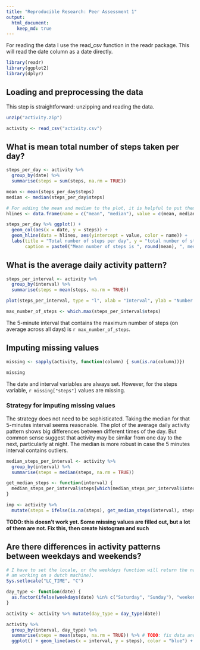 ```yaml
---
title: "Reproducible Research: Peer Assessment 1"
output: 
  html_document:
    keep_md: true
---
```


For reading the data I use the read_csv function in the readr package. This will read the date column as a date directly.
```r
library(readr)
library(ggplot2)
library(dplyr)
```

## Loading and preprocessing the data

This step is straightforward: unzipping and reading the data.
```r
unzip("activity.zip")

activity <- read_csv("activity.csv")
```

## What is mean total number of steps taken per day?
```r
steps_per_day <- activity %>%
  group_by(date) %>%
  summarise(steps = sum(steps, na.rm = TRUE)) 

mean <- mean(steps_per_day$steps)
median <- median(steps_per_day$steps)

# For adding the mean and median to the plot, it is helpful to put them in a dataframe.
hlines <- data.frame(name = c("mean", "median"), value = c(mean, median))

steps_per_day %>% ggplot() + 
  geom_col(aes(x = date, y = steps)) +
  geom_hline(data = hlines, aes(yintercept = value, color = name)) +
  labs(title = "Total number of steps per day", y = "total number of steps", x = "",
       caption = paste0("Mean number of steps is ", round(mean), ", median is ", median))
```

## What is the average daily activity pattern?
```r
steps_per_interval <- activity %>%
  group_by(interval) %>%
  summarise(steps = mean(steps, na.rm = TRUE))

plot(steps_per_interval, type = "l", xlab = "Interval", ylab = "Number of steps")
```

```r
max_number_of_steps <- which.max(steps_per_interval$steps)
```

The 5-minute interval that contains the maximum number of steps (on average across all days) is `r max_number_of_steps`.  

## Imputing missing values
```r
missing <- sapply(activity, function(column) { sum(is.na(column))})

missing
```
The date and interval variables are always set. However, for the steps variable, `r missing["steps"]` values are missing.

### Strategy for imputing missing values
The strategy does not need to be sophisticated. Taking the median for that 5-minutes interval seems reasonable. The plot of the average daily activity pattern shows big differences between different times of the day. But common sense suggest that activity may be similar from one day to the next, particularly at night. The median is more robust in case the 5 minutes interval contains outliers.

```r
median_steps_per_interval <- activity %>%
  group_by(interval) %>%
  summarise(steps = median(steps, na.rm = TRUE))

get_median_steps <- function(interval) {
  median_steps_per_interval$steps[which(median_steps_per_interval$interval == interval)]
} 

imp <- activity %>%
  mutate(steps = ifelse(is.na(steps), get_median_steps(interval), steps))
```

**TODO: this doesn't work yet. Some missing values are filled out, but a lot of them are not. Fix this, then create histogram and such**

## Are there differences in activity patterns between weekdays and weekends?
```r
# I have to set the locale, or the weekdays function will return the names of the days in dutch (since I
# am working on a dutch machine).
Sys.setlocale("LC_TIME", "C")

day_type <- function(date) {
  as.factor(ifelse(weekdays(date) %in% c("Saturday", "Sunday"), "weekend", "weekday"))
} 

activity <- activity %>% mutate(day_type = day_type(date))

activity %>%
  group_by(interval, day_type) %>%
  summarise(steps = mean(steps, na.rm = TRUE)) %>% # TODO: fix data and remove na.rm = TRUE
  ggplot() + geom_line(aes(x = interval, y = steps), color = "blue") + facet_wrap(~day_type, nrow = 2)
```

